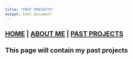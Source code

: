 ```yaml
---
title: "PAST PROJECTS"
output: html_document
---
```

## [HOME](hhtp://talia-backman.github.io/) | [ABOUT ME](http://talia-backman.github.io/) | [PAST PROJECTS](http://talia-backman.github.io/)

## This page will contain my past projects

